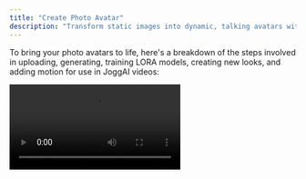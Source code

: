 ```yaml
---
title: "Create Photo Avatar"
description: "Transform static images into dynamic, talking avatars with JoggAI's Photo Avatar API."
---
```


To bring your photo avatars to life, here's a breakdown of the steps involved in uploading, generating, training LORA models, creating new looks, and adding motion for use in JoggAI videos:

<video controls className="w-full aspect-video" src="https://res.jogg.ai/upload/sam/2025-04-13/0f0d7deb55054b8c9e4cb60e27160ee5.mp4" />

## Steps to Use the Photo Avatar API

1. [******Upload Existing Photos or Generate New AI Avatar Photos:******](https://docs.jogg.ai/api-reference/Avatar/GenerateAIAvatarPhoto) You can upload a set of your own photos or generate new AI photos.
2. [**Create New Looks for the Avatar**](https://docs.jogg.ai/api-reference/Avatar/GenerateAvatarNewLookPhoto)**:** You can use prompts to generate various "looks" for the avatar, such as different clothing, scenes, or poses. This is done within the trained Avatar Group, giving you diverse outputs.
3. [**Add Motion Programmatically**](https://docs.jogg.ai/api-reference/Avatar/AddMotion)**:** You can enhance the avatars by adding dynamic motion programmatically. This includes enabling the avatar to move and adding audio to bring the avatar to life.

   <Tip>
     **a. Image Generation Charges:**
     - Each call generates four images.
     - Each image deducts 0.05 credit.
     - Four images deduct a total of 0.2 credit.

     **b. Motion Generation Charges:**
     - Motion 1.0 deducts 2 credits.
     - Motion 2.0 deducts 2 credits.
     - Motion 2.0 Pro deducts 3 credits.
   </Tip>

## **Conclusion**

Once you've created the photo avatar and added motion , you can use these avatars in video generation. This makes it possible to integrate highly personalized, animated avatars into video content creation, enhancing the overall user experience.

# Generate AI Avatar Photos

Learn how to create customized AI avatar photos using JoggAI's API. These avatars can be personalized with attributes such as age, gender, ethnicity, pose, style, and appearance. Once generated, these avatars can be used to create new looks for further customization.

## **Generate AI Avatar Photo**

[See detailed API reference](https://docs.jogg.ai/api-reference/Avatar/GenerateAIAvatarPhoto)

Use this endpoint to generate AI photo avatars with customizable attributes. The following attributes are required to define the avatar's look: `avatar_styleage`, `gender`, `ethnicity`, `appearance`, `background`, `model`, `aspect_ratio`.

<CodeGroup>

```bash Request
curl --location 'https://api.jogg.ai/v1/photo_avatar/photo/generate' \
--header 'accept: application/json' \
--header 'Content-Type: application/json' \
--header 'X-Api-Key: <your-api-key>' \
--data '{
	"avatar_style": "social",
    "age": "Young Adult",
    "gender": "male",
    "ethnicity": "Asian",
    "appearance": "Medium-length curly bright red hair. Wearing a black satin top with a deep V-neckline, accessorized with gold earrings.",
    "background": "A vibrant living room with asymmetrical furniture in bold primary colors, a checkerboard floor, and a sculptural glass coffee table under a geometric pendant light.",
    "model": "classic",
    "aspect_ratio": 0
}'
```


```bash Response
{
    "rid": "9ee49c2f31204f76da8081ce0af28eae",
    "code": 0,
    "msg": "success",
    "data": {
        "photo_id": "25-1a0ab69d92b6449796d6e9ec0b993a3f"
    }
}
```

</CodeGroup>

## **Check Generation Status**

[See detailed API reference](https://docs.jogg.ai/api-reference/Avatar/CheckPhotoGenerationStatus)

Track the progress of your avatar photo generation using the following endpoint:

<CodeGroup>

```bash Request
curl --request GET \
     --url https://api.jogg.ai/v1/photo_avatar/generation?photo_id=4ea4fea89c724fcfb49502c4323bac55 \
     --header 'accept: application/json' \
     --header 'x-api-key: <your_api_key>'
```


```bash Response(in Progress)
{
    "rid": "663a1cbe962c90ed19f395c1f21a3d3c",
    "code": 0,
    "msg": "success",
    "data": {
        "photo_id": "25-7fca6bdc66c84767ba8a7ddb9bbb4d77",
        "status": "in_progress",
        "msg": null,
        "image_url_list": null,
        "image_key_list": null
    }
}
```


```bash Response(Error)
{
    "rid": "54a8387f7beb857d1f72f2abc421b4ec",
    "code": 123,
    "msg": "<string>",
    "data": {
        "photo_id": "def3076d2c8b4929acf269d8ea6b562e",
        "status": "error",
        "msg": null,
        "image_url_list": null,
        "image_key_list": null
    }
}
```


```bash Response (Success)
{
    "rid": "54a8387f7beb857d1f72f2abc421b4ec",
    "code": 0,
    "msg": "success",
    "data": {
        "photo_id": "25-1a0ab69d92b6449796d6e9ec0b993a3f",
        "status": "success",
        "msg": null,
        "image_url_list": [
            "https://res.jogg.ai/joggUserData/aigc/photo/25-1a0ab69d92b6449796d6e9ec0b993a3f/bbb42ee5-8fa1-45b6-be47-105f97d2ca20.png",
            "https://res.jogg.ai/joggUserData/aigc/photo/25-1a0ab69d92b6449796d6e9ec0b993a3f/7406e9b3-f1a7-4bae-9bb8-efed69b52bf4.png",
            "https://res.jogg.ai/joggUserData/aigc/photo/25-1a0ab69d92b6449796d6e9ec0b993a3f/fd6a5880-9108-48d4-b501-afccec708378.png",
            "https://res.jogg.ai/joggUserData/aigc/photo/25-1a0ab69d92b6449796d6e9ec0b993a3f/711bb2f6-ac1c-46bc-94c3-c0ce3a76cef9.png"
        ],
        "image_key_list": [
            "joggUserData/aigc/photo/25-1a0ab69d92b6449796d6e9ec0b993a3f/bbb42ee5-8fa1-45b6-be47-105f97d2ca20.png",
            "joggUserData/aigc/photo/25-1a0ab69d92b6449796d6e9ec0b993a3f/7406e9b3-f1a7-4bae-9bb8-efed69b52bf4.png",
            "joggUserData/aigc/photo/25-1a0ab69d92b6449796d6e9ec0b993a3f/fd6a5880-9108-48d4-b501-afccec708378.png",
            "joggUserData/aigc/photo/25-1a0ab69d92b6449796d6e9ec0b993a3f/711bb2f6-ac1c-46bc-94c3-c0ce3a76cef9.png"
        ]
    }
}
```

</CodeGroup>

We have generated our AI Avatar photos, now we can use these `image_key` to create new looks.

## ![Wechat IMG58 Pn](/images/WechatIMG58.png)

**Generate Avatar New Look Photo**

[See detailed API reference](https://docs.jogg.ai/api-reference/Avatar/GenerateAvatarNewLookPhoto)

To generate looks for the photo avatar, you can use the Generate Avatar New Look Photo API. Provide a description in the prompt field, as well as the orientation, pose, and style.

<CodeGroup>

```bash Request
curl --request POST \
     --url https://api.jogg.ai/v1/photo_avatar/new_look/generate \
     --header 'accept: application/json' \
     --header 'content-type: application/json' \
     --header 'x-api-key: <your_api_key>' \
     --data '
{
    "photo_id": "https://resource2.JoggAI.ai/image/701c1dfb977d4d62bef3fda755e2d4c5/original.jgp",
    "avatar_style": "social",
    "age": "Young Adult",
    "gender": "male",
    "ethnicity": "Asian",
    "appearance": "Medium-length curly bright red hair. Wearing a black satin top with a deep V-neckline, accessorized with gold earrings.",
    "background": "A vibrant living room with asymmetrical furniture in bold primary colors, a checkerboard floor, and a sculptural glass coffee table under a geometric pendant light.",
    "model": "classic",
    "appearance": 0
}
```


```bash Response
{
  "code": 123,
  "msg": "<string>",
  "data": {
    "photo_id": "123"
  }
}
```

</CodeGroup>

## **Check status of the look generation**

Using the `photo_id`.

[See detailed API reference](https://docs.jogg.ai/api-reference/Avatar/CheckPhotoGenerationStatus)

<CodeGroup>

```Request
curl --request GET \
     --url https://api.jogg.ai/v1/photo_avatar/generation?photo_id=4ea4fea89c724fcfb49502c4323bac55 \
     --header 'accept: application/json' \
     --header 'x-api-key: <your_api_key>'
```


```bash Response(in Progress)
{
    "code": 123,
    "msg": "<string>",
    "data": {
        "photo_id": "def3076d2c8b4929acf269d8ea6b562e",
        "status": "in_progress",
        "msg": null,
        "image_url_list": null,
        "image_key_list": null
    }
}
```


```bash Response(Error)
{
    "code": 123,
    "msg": "<string>",
    "data": {
        "image_url": "def3076d2c8b4929acf269d8ea6b562e",
        "status": "error",
        "msg": null,
        "image_url_list": null,
        "image_key_list": null
    }
}
```


```bash Response (Success)
{
    "code": 123,
    "msg": "<string>",
    "data": {
        "id": "def3076d2c8b4929acf269d8ea6b562e",
        "status": "success",
        "msg": null,
        "image_url_list": [
            "https://resource2.JoggAI.ai/image/701c1dfb977d4d62bef3fda755e2d4c5/original",
            "https://resource2.JoggAI.ai/image/605e0f207d7b4c2c92923dda0d480583/original",
            "https://resource2.JoggAI.ai/image/97c92a578a824a2083947285f8b80e4e/original",
            "https://resource2.JoggAI.ai/image/2632443cb8394276b8d3046ea6748f47/original"
        ],
        "image_key_list": [
            "image/701c1dfb977d4d62bef3fda755e2d4c5/original",
            "image/605e0f207d7b4c2c92923dda0d480583/original",
            "image/97c92a578a824a2083947285f8b80e4e/original",
            "image/2632443cb8394276b8d3046ea6748f47/original"
        ]
    }
}
```

</CodeGroup>

## ![Wechat IMG57 Pn](/images/WechatIMG57.png)

**Conclusion**

In conclusion, By leveraging tools like the Cenerate Avatar photo and Add Looks APIs, users can upload, organize, and enhance avatars with ease.

# **Add Motion to Your Photo Avatar**

Enhance your photo avatar by adding dynamic motion and immersive sound effects\! Follow this step-by-step guide to bring your avatar to life.

## **Add Motion**

[See detailed API reference](https://docs.jogg.ai/api-reference/Avatar/AddMotion)

Add motion to your photo avatar by sending a POST request to the API with the avatar's ID.

<CodeGroup>

```bash Request
curl --request POST \
     --url https://api.jogg.ai/v1/photo_avatar/add_motion \
     --header 'accept: application/json' \
     --header 'content-type: application/json' \
     --header 'x-api-key: <your-api-key>' \
     --data '{
    "photo_id": "e08fcc7348ef4f839ed31abf000cef2c",
    "image_url": "https://resource2.JoggAI.ai/image/701c1dfb977d4d62bef3fda755e2d4c5/original.jgp",
    "name": "name",
    "Description": "A vibrant living room with asymmetrical furniture in bold primary colors, a checkerboard floor, and a sculptural glass coffee table under a geometric pendant light.",
    "model": "1.0",// 2.0  2.0-Pro
    "voice_id": "0"
}'
```


```bash Response
{
    "rid": "f7c5edfc9eed0db89ef68dadf4604a6b",
    "code": 0,
    "msg": "success",
    "data": {
        "motion_id": "25-937af73859a74666b8a4572eb61b4dd5",
        "name": "name",
        "avatar_id": 155182
    }
}
```

</CodeGroup>

## **Check status of the motion generation**

[See detailed API reference](https://docs.jogg.ai/api-reference/Avatar/CheckStatusOfTheMotionGeneration)

<CodeGroup>

```bash Request
curl --request GET \
--url https://api.jogg.ai/v1/photo_avatar?motion_id=e08fcc7348ef4f839ed31abf000cef2c \
--header 'accept: application/json' \
--header 'x-api-key: <your_api_key>'
```


```bash Response (Pending)
{
    "rid": "dfe19f53181dd03e372f19c947fef7f6",
    "code": 0,
    "msg": "success",
    "data": {
        "motion_id": "25-937af73859a74666b8a4572eb61b4dd5",
        "avatar_id": 155182,
        "image_url": "https://res.jogg.ai/joggUserData/aigc/photo/25-7fca6bdc66c84767ba8a7ddb9bbb4d77/e154e565-f21b-4b49-8ca0-c532aacf5c02.png",
        "name": "name",
        "status": "pending",
        "motion_preview_url": "",
        "voice_id": "tb_53310bf56ac44e27946ee76409fe9b74"
    }
}
```


```bash Response (Error)
{
    "rid": "dfe19f53181dd03e372f19c947fef7f6",
    "code": 123,
    "msg": "<string>",
    "data": {
        "motion_id": "e08fcc7348ef4f839ed31abf000cef2c",
        "avatar_id": 12399,
        "image_url": "",
        "name": "name",
        "status": "error",
        "motion_preview_url": null,
        "voice_id": 123
    }
}
```


```bash Response (Completed)
{
    "error": null,
    "data": {
        "motion_id": "e08fcc7348ef4f839ed31abf000cef2c",
        "avatar_id": 12399,
        "image_url": "https://files2.JoggAI.ai/avatar/v3/e08fcc7348ef4f839ed31abf000cef2c/full/2.2/raw_preview_image.webp",
        "name": "name",
        "status": "completed",
        "motion_preview_url": "https://files2.JoggAI.ai/avatar/v3/e08fcc7348ef4f839ed31abf000cef2c/full/2.2/preview_video_target.mp4",
        "voice_id": 123
    }
}
```

</CodeGroup>

## **Conclusion**

By following the steps outlined in this guide, you can easily add dynamic motion and immersive sound effects to your photo avatars, enhancing the user experience and bringing your avatars to life.